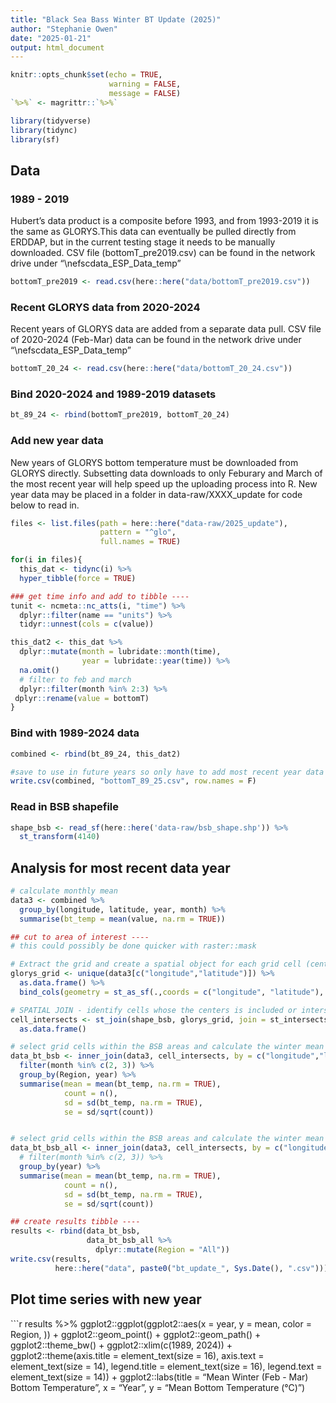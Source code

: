 ```yaml
---
title: "Black Sea Bass Winter BT Update (2025)"
author: "Stephanie Owen"
date: "2025-01-21"
output: html_document
---
```


```r
knitr::opts_chunk$set(echo = TRUE,
                      warning = FALSE,
                      message = FALSE)
`%>%` <- magrittr::`%>%`

library(tidyverse)
library(tidync)
library(sf)
```

## Data

### 1989 - 2019
Hubert's data product is a composite before 1993, and from 1993-2019 it is the same as GLORYS.This data can eventually be pulled directly from ERDDAP, but in the current testing stage it needs to be manually downloaded. CSV file (bottomT_pre2019.csv) can be found in the network drive under "\\nefscdata\SOE_ESP_Data\bottom_temp"

```r
bottomT_pre2019 <- read.csv(here::here("data/bottomT_pre2019.csv"))
```

### Recent GLORYS data from 2020-2024
Recent years of GLORYS data are added from a separate data pull. CSV file of 2020-2024 (Feb-Mar) data can be found in the network drive under "\\nefscdata\SOE_ESP_Data\bottom_temp"

```r
bottomT_20_24 <- read.csv(here::here("data/bottomT_20_24.csv"))
```

### Bind 2020-2024 and 1989-2019 datasets

```r
bt_89_24 <- rbind(bottomT_pre2019, bottomT_20_24)
```


### Add new year data
New years of GLORYS bottom temperature must be downloaded from GLORYS directly. Subsetting data downloads to only Feburary and March of the most recent year will help speed up the uploading process into R. New year data may be placed in a folder in data-raw/XXXX_update for code below to read in.

```r
files <- list.files(path = here::here("data-raw/2025_update"), 
                    pattern = "^glo",
                    full.names = TRUE)

for(i in files){
  this_dat <- tidync(i) %>%
  hyper_tibble(force = TRUE)

### get time info and add to tibble ----
tunit <- ncmeta::nc_atts(i, "time") %>%
  dplyr::filter(name == "units") %>%
  tidyr::unnest(cols = c(value)) 

this_dat2 <- this_dat %>%
  dplyr::mutate(month = lubridate::month(time),
                year = lubridate::year(time)) %>%
  na.omit()
  # filter to feb and march
  dplyr::filter(month %in% 2:3) %>%
 dplyr::rename(value = bottomT)
}
```

### Bind with 1989-2024 data

```r
combined <- rbind(bt_89_24, this_dat2)

#save to use in future years so only have to add most recent year data
write.csv(combined, "bottomT_89_25.csv", row.names = F)
```

### Read in BSB shapefile

```r
shape_bsb <- read_sf(here::here('data-raw/bsb_shape.shp')) %>%
  st_transform(4140)
```

## Analysis for most recent data year

```r
# calculate monthly mean
data3 <- combined %>%
  group_by(longitude, latitude, year, month) %>%
  summarise(bt_temp = mean(value, na.rm = TRUE))

## cut to area of interest ----
# this could possibly be done quicker with raster::mask

# Extract the grid and create a spatial object for each grid cell (center of the grid cell)
glorys_grid <- unique(data3[c("longitude","latitude")]) %>%
  as.data.frame() %>%
  bind_cols(geometry = st_as_sf(.,coords = c("longitude", "latitude"), crs = st_crs(shape_bsb)),.)

# SPATIAL JOIN - identify cells whose the centers is included or intersect the BSB area
cell_intersects <- st_join(shape_bsb, glorys_grid, join = st_intersects) %>%
  as.data.frame()

# select grid cells within the BSB areas and calculate the winter mean for each area
data_bt_bsb <- inner_join(data3, cell_intersects, by = c("longitude","latitude")) %>%
  filter(month %in% c(2, 3)) %>%
  group_by(Region, year) %>%
  summarise(mean = mean(bt_temp, na.rm = TRUE),
            count = n(),
            sd = sd(bt_temp, na.rm = TRUE),
            se = sd/sqrt(count))


# select grid cells within the BSB areas and calculate the winter mean for entire area
data_bt_bsb_all <- inner_join(data3, cell_intersects, by = c("longitude","latitude")) %>%
  # filter(month %in% c(2, 3)) %>%
  group_by(year) %>%
  summarise(mean = mean(bt_temp, na.rm = TRUE),
            count = n(),
            sd = sd(bt_temp, na.rm = TRUE),
            se = sd/sqrt(count))

## create results tibble ----
results <- rbind(data_bt_bsb,
                 data_bt_bsb_all %>%
                   dplyr::mutate(Region = "All"))
write.csv(results,
          here::here("data", paste0("bt_update_", Sys.Date(), ".csv")))
```

## Plot time series with new year
```r
results %>%
  ggplot2::ggplot(ggplot2::aes(x = year,
                               y = mean,
                               color = Region,
                               )) +
  ggplot2::geom_point() +
  ggplot2::geom_path() + 
  ggplot2::theme_bw() +
  ggplot2::xlim(c(1989, 2024)) +
  ggplot2::theme(axis.title = element_text(size = 16),
                 axis.text = element_text(size = 14),
                 legend.title = element_text(size = 16),
                 legend.text = element_text(size = 14)) +
  ggplot2::labs(title = "Mean Winter (Feb - Mar) Bottom Temperature", 
                x = "Year",
                y = "Mean Bottom Temperature (°C)")
